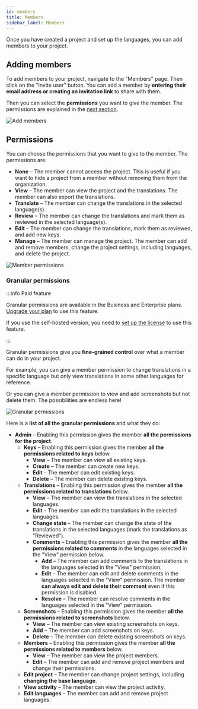 ---
id: members
title: Members
sidebar_label: Members
---

Once you have created a project and set up the languages, you can add members to your project.

## Adding members

To add members to your project, navigate to the "Members" page. Then click on the "Invite user" button.
You can add a member by **entering their email address or creating an invitation link** to share with them.

Then you can select the **permissions** you want to give the member. The permissions are explained in the [next section](#permissions).

![Add members](/img/docs/platform/member_add.png)

## Permissions

You can choose the permissions that you want to give to the member. The permissions are:

- **None** – The member cannot access the project. This is useful if you want to hide a project from a member without removing them from the organization.
- **View** – The member can view the project and the translations. The member can also export the translations.
- **Translate** – The member can change the translations in the selected language(s).
- **Review** – The member can change the translations and mark them as reviewed in the selected language(s).
- **Edit** – The member can change the translations, mark them as reviewed, and add new keys.
- **Manage** – The member can manage the project. The member can add and remove members, change the project settings, including languages, and delete the project.

![Member permissions](/img/docs/platform/member_permissions.png)

### Granular permissions

:::info Paid feature

Granular permissions are available in the Business and Enterprise plans. [Upgrade your plan](/pricing) to use this feature.

If you use the self-hosted version, you need to [set up the license](/platform/self_hosting/licensing) to use this feature.

:::

Granular permissions give you **fine-grained control** over what a member can do in your project.

For example, you can give a member permission to change translations in a specific language but only view translations in some other languages for reference.

Or you can give a member permission to view and add screenshots but not delete them. The possibilities are endless here!

![Granular permissions](/img/docs/platform/member_granular_permissions.png)

Here is a **list of all the granular permissions** and what they do:
- **Admin** – Enabling this permission gives the member **all the permissions for the project**.
  - **Keys** – Enabling this permission gives the member **all the permissions related to keys** below.
    - **View** – The member can view all existing keys.
    - **Create** – The member can create new keys.
    - **Edit** – The member can edit existing keys.
    - **Delete** – The member can delete existing keys.
  - **Translations** – Enabling this permission gives the member **all the permissions related to translations** below.
    - **View** – The member can view the translations in the selected languages.
    - **Edit** – The member can edit the translations in the selected languages.
    - **Change state** – The member can change the state of the translations in the selected languages (mark the translations as "Reviewed").
    - **Comments** – Enabling this permission gives the member **all the permissions related to comments** in the languages selected in the "View" permission below.
      - **Add** – The member can add comments to the translations in the languages selected in the "View" permission.
      - **Edit** – The member can edit and delete comments in the languages selected in the "View" permission.
        The member **can always edit and delete their comment** even if this permission is disabled.
      - **Resolve** – The member can resolve comments in the languages selected in the "View" permission.
  - **Screenshots** – Enabling this permission gives the member **all the permissions related to screenshots** below.
    - **View** – The member can view existing screenshots on keys.
    - **Add** – The member can add screenshots on keys.
    - **Delete** – The member can delete existing screenshots on keys.
  - **Members** – Enabling this permission gives the member **all the permissions related to members** below.
    - **View** – The member can view the project members.
    - **Edit** – The member can add and remove project members and change their permissions.
  - **Edit project** – The member can change project settings, including **changing the base language**.
  - **View activity** – The member can view the project activity.
  - **Edit languages** – The member can add and remove project languages.
